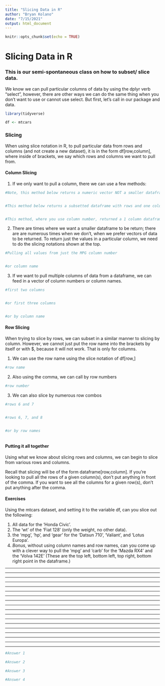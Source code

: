 ```yaml
---
title: "Slicing Data in R"
author: "Bryan Kolano"
date: "7/15/2021"
output: html_document
---
```


```r
knitr::opts_chunk$set(echo = TRUE)
```

# Slicing Data in R

### This is our semi-spontaneous class on how to subset/ slice data.

 We know we can pull particular columns of data by using the dplyr verb "select", however, there are other ways we can do the same thing when you don't want to use or cannot use select.  But first, let's call in our package and data.

```r

library(tidyverse)

df <- mtcars
```

### Slicing
When using slice notation in R, to pull particular data from rows and columns (and not create a new dataset), it is in the form
df[row,column], where inside of brackets, we say which rows and columns we want to pull from.
 
#### Column Slicing 
1. If we only want to pull a column, there we can use a few methods:


```r
#Note, this method below returns a numeric vector NOT a smaller dataframe.


#This method below returns a subsetted dataframe with rows and one column.


#This method, where you use column number, returned a 1 column dataframe.

```
2. There are times where we want a smaller dataframe to be return; there are are numerous times when we don't, when we prefer vectors of data to be returned.  To return just the values in a particular column, we need to do the slicing notations shown at the top.  

```r
#Pulling all values from just the MPG column number


#or column name

```

3. If we want to pull multiple columns of data from a dataframe, we can feed in a vector of column numbers or column names.
```r

#first two columns


#or first three columns


#or by column name


``` 
 




#### Row Slicing 
When trying to slice by rows, we can subset in a similar manner to slicing by column.
However, we cannot just put the row name into the brackets by itself or with $, because it will not work.  That is only for columns.

1. We can use the row name using the slice notation of df[row,]
```r
#row name


```


2. Also using the comma, we can call by row numbers
```r
#row number

```

3. We can also slice by numerous row combos
```r
#rows 6 and 7


#rows 6, 7, and 8


#or by row names



```

#### Putting it all together
Using what we know about slicing rows and columns, we can begin to slice from various rows and columns.

Recall that slicing will be of the form dataframe[row,column].  If you're looking to pull all the rows of a given column(s), don't put anything in front of the comma.  If you want to see all the columns for a given row(s), don't put anything after the comma.

#### Exercises

Using the mtcars dataset, and setting it to the variable df, can you slice out the following:

1. All data for the 'Honda Civic'. 
2. The 'wt' of the 'Fiat 128' (only the weight, no other data).
3. the 'mpg', 'hp', and 'gear' for the 'Datsun 710', 'Valiant', and 'Lotus Europa'.
4. *Bonus*, without using column names and row names, can you come up with a clever way to pull the 'mpg' and 'carb' for the 'Mazda RX4' and the 'Volva 142E' (These are the top left, bottom left, top right, bottom right point in the dataframe.)

***
***
***
***
***
***
***
***
***
***
***
***
***
***
***
***
***
***
```r
#Answer 1

```

```r
#Answer 2

```

```r
#Answer 3

```

```r
#Answer 4

```